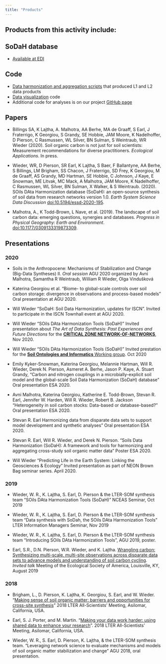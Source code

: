 ```yaml
---
title: "Products"
---
```


## Products from this activity include:


## SoDaH database
* [Available at EDI](https://doi.org/10.5194/essd-2020-195)

## Code
* [Data harmonization and aggregation scripts](https://github.com/srearl/soilHarmonization) that produced L1 and L2 data products
* [Data visualization](https://github.com/lter/lterwg-som-shiny) code
* Additional code for analyses is on our project [GitHub page](https://github.com/lter/lterwg-som)


## Papers
* Billings SA, K Lajtha, A. Malhotra, AA Berhe, MA de Graaff, S Earl, J Fraterrigo, K Georgiou, S Grandy, SE Hobbie, JAM Moore, K Nadelhoffer, D Pierson, C Rasmussen, WL Silver, BN Sulman, S Weintraub, WR Wieder (2020). Soil organic carbon is not just for soil scientists: Measurement recommendations for diverse practitioners. _Ecological Applications_. In press.

* Wieder, WR, D Pierson, SR Earl, K Lajtha, S Baer, F Ballantyne, AA Berhe, S Billings, LM Brigham, SS Chacon, J Fraterrigo, SD Frey, K Georgiou, M de Graaff, AS Grandy, MD Hartman, SE Hobbie, C Johnson, J Kaye, E Snowman, ME Litvak, MC Mack, A Malhotra, JAM Moore, K Nadelhoffer, C Rasmussen, WL Silver, BN Sulman, X Walker, & S Weintraub. (2020). SOils DAta Harmonization database (SoDaH): an open-source synthesis of soil data from research networks version 1.0. _Earth System Science Data Discussion_ [doi:10.5194/essd-2020-195](https://doi.org/10.5194/essd-2020-195).

* Malhotra, A., K Todd-Brown, L Nave, et al. (2019). The landscape of soil carbon data: emerging questions, synergies and databases. _Progress in Physical Geography: Earth and Environment_. [doi:10.1177/0309133319873309](https://doi.org/10.1177/0309133319873309). 


## Presentations
### 2020
* Soils in the Anthropocene: Mechanisms of Stabilization and Change (Big-Data Syntheses) II. _Oral session_ AGU 2020 organized by Avni Malhotra, Samantha R Weintraub, William R Wieder, Olga Vindušková

* Katerina Georgiou et al. "Biome- to global-scale controls over soil carbon storage: divergence in observations and process-based models" Oral presentation at AGU 2020.

* Will Wieder "SoDaH: Soil Data Harmonization, updates for ISCN". Invited to participate in the ISCN Townhall event at AGU 2020.

* Will Wieder "SOils DAta Harmonization Tools (SoDaH)" Invited presentation about _The Art of Data Synthesis: Past Experiences and Future Directions_ for the [**CRITICAL ZONE NETWORK-OF-NETWORKS**](https://sites.google.com/lbl.gov/2020-agu-international-critica/news-and-events?authuser=0), Nov 2020.

* Will Wieder "SOils DAta Harmonization Tools (SoDaH)" Invited prestation for the [**Soil Ontologies and Informatics** Working group](https://wiki.esipfed.org/Soil_Ontologies_and_Informatics). Oct 2020

* Emily Kyker-Snowman, Katerina Georgiou, Melannie Hartman, Will R. Wieder, Derek N. Pierson,  Asmeret A. Berhe, Jason P. Kaye, A. Stuart Grandy, "Carbon and nitrogen couplings in a microbially-explicit soil model and the global-scale Soil Data Harmonization (SoDaH) database" Oral presentation ESA 2020.

* Avni Malhotra, Katerina Georgiou, Katherine E. Todd-Brown, Stevan R. Earl, Jennifer W. Harden, Will R. Wieder, Robert B. Jackson "Heterogeneity in soil carbon stocks: Data-based or database-based?" Oral presentation ESA 2020.

* Stevan R. Earl Harmonizing data from disparate data sets to support model development and synthetic analyses" Oral presentation ESA 2020.

* Stevan R. Earl, Will R. Wieder, and Derek N. Pierson. "Soils Data Harmonization (SoDaH): A framework and tools for harmonizing and aggregating cross-study soil organic matter data" Poster ESA 2020.

* Will Wieder "Predicting Life in the Earth System: Linking the Geosciences & Ecology" Invited presentation as part of NEON Brown Bag seminar series. April 2020.

### 2019
* Wieder, W. R., K. Lajtha, S. Earl, D. Pierson & the LTER-SOM synthesis team "SOils DAta Harmonization Tools (SoDaH)" NCEAS Seminar, Oct 2019

* Wieder, W. R., K. Lajtha, S. Earl, D. Pierson & the LTER-SOM synthesis team "Data synthesis with SoDah, the SOils DAta Harmonization Tools" LTER Information Managers Seminar, Nov 2019

* Wieder, W. R., K. Lajtha, S. Earl, D. Pierson & the LTER-SOM synthesis team "Introducing SOils DAta Harmonization Tools", AGU 2019, poster.

* Earl, S.R., D.N. Pierson, W.R. Wieder, and K. Lajtha. [Wrangling carbon: Synthesizing multi-scale, multi-site observations across disparate data sets to advance models and understanding of soil carbon cycling](https://eco.confex.com/eco/2019/meetingapp.cgi/Paper/76536). *Invited talk* Meeting of the Ecological Society of America, Louisville, KY, August 2019

### 2018
* Brigham, L., D. Pierson, K. Lajtha, K. Georgiou, S. Earl, and W. Wieder. "[Making sense of soil organic matter: barriers and opportunities for cross-site synthesis](https://2018lterallscientistsmeeting.sched.com/event/FYpl/making-sense-of-soil-organic-matter-barriers-and-opportunities-for-cross-site-synthesis)" 2018 LTER All-Scientists' Meeting, Asilomar, California, USA.

* Earl, S. J. Porter, and M. Martin. "[Making your data work harder: using shared data to enhance your research](https://2018lterallscientistsmeeting.sched.com/event/FYqK/making-your-data-work-harder-using-shared-data-to-enhance-your-research)". 2018 LTER All-Scientists' Meeting, Asilomar, California, USA. 

* Wieder, W. R., S. Earl, D. Pierson, K. Lajtha, & the LTER-SOM synthesis team. "Leveraging network science to evaluate mechanisms and models of soil organic matter stabilization and change" AGU 2018, oral presentation.
